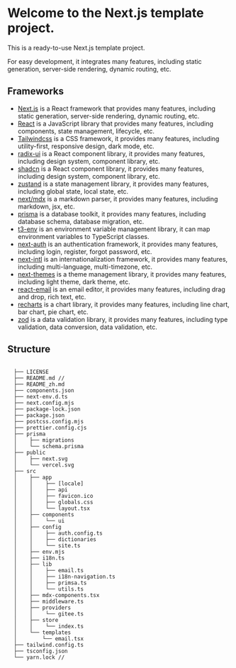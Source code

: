 # Welcome to the Next.js template project.

This is a ready-to-use Next.js template project.

For easy development, it integrates many features, including static generation, server-side rendering, dynamic routing, etc.


## Frameworks
- [Next.js](https://nextjs.org/) is a React framework that provides many features, including static generation, server-side rendering, dynamic routing, etc.
- [React](https://reactjs.org/)  is a JavaScript library that provides many features, including components, state management, lifecycle, etc.
- [Tailwindcss](https://tailwindcss.com/) is a CSS framework, it provides many features, including utility-first, responsive design, dark mode, etc.
- [radix-ui](https://www.radix-ui.com/) is a React component library, it provides many features, including design system, component library, etc.
- [shadcn](https://ui.shadcn.com/) is a React component library, it provides many features, including design system, component library, etc.
- [zustand](https://zustand-demo.pmnd.rs/) is a state management library, it provides many features, including global state, local state, etc.
- [next/mdx](https://mdxjs.com/) is a markdown parser, it provides many features, including markdown, jsx, etc.
- [prisma](https://www.prisma.io/) is a database toolkit, it provides many features, including database schema, database migration, etc.
- [t3-env](https://t3-env.vercel.app/) is an environment variable management library, it can map environment variables to TypeScript classes.
- [next-auth](https://next-auth.js.org/) is an authentication framework, it provides many features, including login, register, forgot password, etc.
- [next-intl](https://next-intl-docs.vercel.app/) is an internationalization framework, it provides many features, including multi-language, multi-timezone, etc.
- [next-themes](https://github.com/pacocoursey/next-themes) is a theme management library, it provides many features, including light theme, dark theme, etc.
- [react-email](https://react.email/) is an email editor, it provides many features, including drag and drop, rich text, etc.
- [recharts](https://recharts.org/) is a chart library, it provides many features, including line chart, bar chart, pie chart, etc.
- [zod](https://zod.dev/) is a data validation library, it provides many features, including type validation, data conversion, data validation, etc.

## Structure
```structure

  ├── LICENSE
  ├── README.md //
  ├── README_zh.md
  ├── components.json
  ├── next-env.d.ts
  ├── next.config.mjs
  ├── package-lock.json
  ├── package.json
  ├── postcss.config.mjs
  ├── prettier.config.cjs
  ├── prisma
  │    ├── migrations
  │    └── schema.prisma
  ├── public
  │    ├── next.svg
  │    └── vercel.svg
  ├── src
  │    ├── app
  │    │    ├── [locale]
  │    │    ├── api
  │    │    ├── favicon.ico
  │    │    ├── globals.css
  │    │    └── layout.tsx
  │    ├── components
  │    │    └── ui
  │    ├── config
  │    │    ├── auth.config.ts
  │    │    ├── dictionaries
  │    │    └── site.ts
  │    ├── env.mjs
  │    ├── i18n.ts
  │    ├── lib
  │    │    ├── email.ts
  │    │    ├── i18n-navigation.ts
  │    │    ├── primsa.ts
  │    │    └── utils.ts
  │    ├── mdx-components.tsx
  │    ├── middleware.ts
  │    ├── providers
  │    │    └── gitee.ts
  │    ├── store
  │    │    └── index.ts
  │    └── templates
  │        └── email.tsx
  ├── tailwind.config.ts
  ├── tsconfig.json
  └── yarn.lock //

```